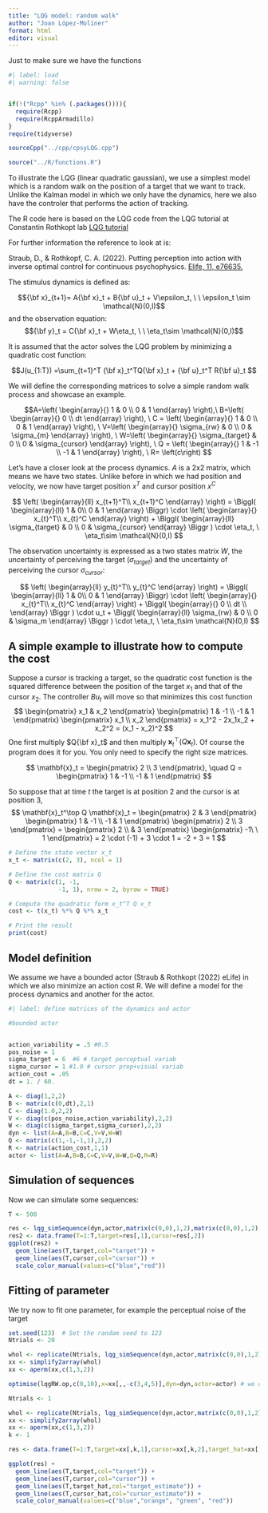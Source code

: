 ```yaml
---
title: "LQG model: random walk"
author: "Joan López-Moliner"
format: html
editor: visual
---
```


Just to make sure we have the functions

```r
#| label: load
#| warning: false


if(!("Rcpp" %in% (.packages()))){
  require(Rcpp)
  require(RcppArmadillo)
}
require(tidyverse)

sourceCpp("../cpp/cpsyLQG.cpp")

source("../R/functions.R")

```

To illustrate the LQG (linear quadratic gaussian), we use a simplest model which is a random walk on the position of a target that we want to track. Unlike the Kalman model in which we only have the dynamics, here we also have the controler that performs the action of tracking. 

The R code here is based on the LQG code from the LQG tutorial at Constantin Rothkopt lab [LQG tutorial](https://github.com/RothkopfLab/lqg/blob/main/notebooks/Tutorial.ipynb "LQG tutorial")

For further information the reference to look at is: 

Straub, D., & Rothkopf, C. A. (2022). Putting perception into action with inverse optimal control for continuous psychophysics. [Elife, 11, e76635.](https://doi.org/10.7554/eLife.76635)


The stimulus dynamics is defined as:

$${\bf x}_{t+1}= A{\bf x}_t + B{\bf u}_t + V\epsilon_t, \ \ \epsilon_t \sim \mathcal{N}(0,I)$$
and the observation equation:
$${\bf y}_t = C{\bf x}_t + W\eta_t, \ \ \eta_t\sim \mathcal{N}(0,I)$$



It is assumed that the actor solves the LQG problem by minimizing a quadratic cost function:

$$J(u_{1:T}) =\sum_{t=1}^T {\bf x}_t^TQ{\bf x}_t + {\bf u}_t^T R{\bf u}_t  $$

We will define the corresponding matrices to solve a simple random walk process and showcase an example.

$$A=\left( 
\begin{array}{}
1 & 0 \\
0 & 1
\end{array}
\right),\   
B=\left(
\begin{array}{}
0 \\
dt 
\end{array}
\right), \ 
C = \left( 
\begin{array}{}
1 & 0 \\
0 & 1
\end{array}
\right), \ 
V=\left( 
\begin{array}{}
\sigma_{rw} & 0 \\
0 & \sigma_{m}
\end{array}
\right), \ 
W=\left( 
\begin{array}{}
\sigma_{target} & 0 \\
0 & \sigma_{cursor}
\end{array}
\right), \ 
Q = \left( 
\begin{array}{}
1 & -1 \\
-1 & 1
\end{array}
\right), \ 
R= \left(c\right)
$$

Let's have a closer look at the process dynamics. $A$ is a 2x2 matrix, which means we have two states. Unlike before in which we had position and velocity, we now have target position $x^T$ and cursor position $x^C$ 

$$
\left(
\begin{array}{ll}
x_{t+1}^T\\
x_{t+1}^C
\end{array}
\right) = 
\Biggl(
\begin{array}{ll}
1 & 0\\
0 & 1
\end{array}
\Biggr) \cdot
\left(
\begin{array}{}
x_{t}^T\\
x_{t}^C
\end{array}
\right) + 
\Biggl(
\begin{array}{ll}
\sigma_{target} & 0 \\
0 & \sigma_{cursor}
\end{array}
\Biggr ) \cdot \eta_t, \ \eta_t\sim \mathcal{N}(0,I)
$$


The observation uncertainty is expressed as a two states matrix $W$, the uncertainty of perceiving the target ($\sigma_{target}$) and the uncertainty of perceiving the cursor $\sigma_{cursor}$:

$$
\left(
\begin{array}{ll}
y_{t}^T\\
y_{t}^C
\end{array}
\right) = 
\Biggl(
\begin{array}{ll}
1 & 0\\
0 & 1
\end{array}
\Biggr) \cdot
\left(
\begin{array}{}
x_{t}^T\\
x_{t}^C
\end{array}
\right) + 
\Biggl(
\begin{array}{}
0 \\ dt \\
\end{array}
\Biggr ) \cdot u_t + 
\Biggl(
\begin{array}{ll}
\sigma_{rw} & 0 \\
0 & \sigma_m
\end{array}
\Biggr ) \cdot \eta_t, \ \eta_t\sim \mathcal{N}(0,I)
$$

## A simple example to illustrate how to compute the cost

Suppose a cursor is tracking a target, so the quadratic cost function is the squared difference between the position of the target $x_1$ and that of the cursor $x_2$. The controller $Bu_t$ will move so that minimizes this cost function 
$$
\begin{pmatrix} x_1 & x_2 \end{pmatrix}
\begin{pmatrix} 1 & -1 \\ -1 & 1 \end{pmatrix}
\begin{pmatrix} x_1 \\ x_2 \end{pmatrix}
= x_1^2 - 2x_1x_2 + x_2^2 = (x_1 - x_2)^2
$$
One first multiply $Q{\bf x}_t$ and then multiply $\mathbf{x}_t^\top (Q \mathbf{x}_t)$. Of course the program does it for you. You only need to specify the right size matrices.

$$
\mathbf{x}_t =
\begin{pmatrix}
2 \\
3
\end{pmatrix}, \quad
Q =
\begin{pmatrix}
1 & -1 \\
-1 & 1
\end{pmatrix}
$$

So suppose that at time $t$ the target is at position 2 and the cursor is at position 3,
$$
\mathbf{x}_t^\top Q \mathbf{x}_t =
\begin{pmatrix} 2 & 3 \end{pmatrix}
\begin{pmatrix} 1 & -1 \\ -1 & 1 \end{pmatrix}
\begin{pmatrix} 2 \\ 3 \end{pmatrix}
= \begin{pmatrix} 2 \\ & 3 \end{pmatrix}
\begin{pmatrix} -1\ \ 1 \end{pmatrix}
= 2 \cdot (-1) + 3 \cdot 1 = -2 + 3 = 1
$$


```r

# Define the state vector x_t
x_t <- matrix(c(2, 3), ncol = 1)

# Define the cost matrix Q
Q <- matrix(c(1, -1,
              -1, 1), nrow = 2, byrow = TRUE)

# Compute the quadratic form x_t^T Q x_t
cost <- t(x_t) %*% Q %*% x_t

# Print the result
print(cost)
```

## Model definition

We assume we have a bounded actor (Straub & Rothkopt (2022) eLife) in which we also minimize an action cost R. 
We will define a model for the process dynamics and another for the actor.

```r
#| label: define matrices of the dynamics and actor

#bounded actor


action_variability = .5 #0.5
pos_noise = 1
sigma_target = 6  #6 # target perceptual variab
sigma_cursor = 1 #1.0 # cursor prop+visual variab
action_cost = .05
dt = 1. / 60.

A <- diag(1,2,2)
B <- matrix(c(0,dt),2,1)
C <- diag(1.0,2,2)
V <- diag(c(pos_noise,action_variability),2,2)
W <- diag(c(sigma_target,sigma_cursor),2,2)
dyn <- list(A=A,B=B,C=C,V=V,W=W)
Q <- matrix(c(1,-1,-1,1),2,2)
R <- matrix(action_cost,1,1)
actor <- list(A=A,B=B,C=C,V=V,W=W,Q=Q,R=R)


```

## Simulation of sequences

Now we can simulate some sequences:

```r
T <- 500

res <- lqg_simSequence(dyn,actor,matrix(c(0,0),1,2),matrix(c(0,0),1,2),T,return_all = TRUE) 
res2 <- data.frame(T=1:T,target=res[,1],cursor=res[,2])
ggplot(res2) + 
  geom_line(aes(T,target,col="target")) +
  geom_line(aes(T,cursor,col="cursor")) +
  scale_color_manual(values=c("blue","red"))

```

## Fitting of parameter

We try now to fit one parameter, for example the perceptual noise of the target

```r


set.seed(123)  # Set the random seed to 123
Ntrials <- 20

whol <- replicate(Ntrials, lqg_simSequence(dyn,actor,matrix(c(0,0),1,2),matrix(c(0,0),1,2),T,return_all = TRUE)) # we only return the state (not the belief)
xx <- simplify2array(whol)
xx <- aperm(xx,c(1,3,2))

optimise(lqgRW.op,c(0,10),x=xx[,,-c(3,4,5)],dyn=dyn,actor=actor) # we only need to pass the state not the estimates

```

```r

Ntrials <- 1

whol <- replicate(Ntrials, lqg_simSequence(dyn,actor,matrix(c(0,0),1,2),matrix(c(0,0),1,2),T,return_all = TRUE) )
xx <- simplify2array(whol)
xx <- aperm(xx,c(1,3,2))
k <- 1 

res <- data.frame(T=1:T,target=xx[,k,1],cursor=xx[,k,2],target_hat=xx[,k,3],cursor_hat=xx[,k,4])

ggplot(res) + 
  geom_line(aes(T,target,col="target")) +
  geom_line(aes(T,cursor,col="cursor")) +
  geom_line(aes(T,target_hat,col="target_estimate")) +
  geom_line(aes(T,cursor_hat,col="cursor_estimate")) +
  scale_color_manual(values=c("blue","orange", "green", "red"))

```
